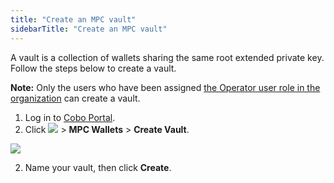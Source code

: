 ```yaml
---
title: "Create an MPC vault"
sidebarTitle: "Create an MPC vault"
---
```


A vault is a collection of wallets sharing the same root extended private key. Follow the steps below to create a vault.

**Note:** Only the users who have been assigned [the Operator user role in the organization](/cn/portal/organization/roles-and-permissions) can create a vault.

1. Log in to [Cobo Portal](https://portal.cobo.com/login).
2. Click <img src="/images/mpc-wallet/wallets-icon.svg" className="icon"></img> > **MPC Wallets** > **Create Vault**.
<img src="/images/mpc-wallet/create-vault.png" className="screenshot_full_screen"/>

2. Name your vault, then click **Create**.
